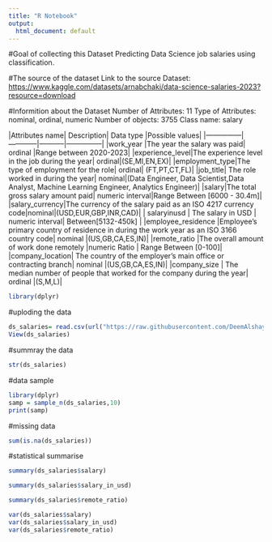 ---
title: "R Notebook"
output:
  html_document: default
---


#Goal of collecting this Dataset 
Predicting Data Science job salaries using classification.

#The source of the dataset
Link to the source Dataset:
<https://www.kaggle.com/datasets/arnabchaki/data-science-salaries-2023?resource=download>

#Informition about the Dataset 
Number of Attributes: 11
Type of Attributes: nominal, ordinal, numeric
Number of objects: 3755
Class name: salary

  |Attributes name| Description| Data type |Possible values|
    |---------------|------------|-----------|---------------|
    |work_year      |The year the salary was paid| ordinal |Range between 2020-2023|
    |experience_level|The experience level in the job during the year| ordinal|(SE,MI,EN,EX)|
    |employment_type|The type of employment for the role| ordinal| (FT,PT,CT,FL)|
    |job_title| The role worked in during the year| nominal|(Data Engineer, Data Scientist,Data Analyst, Machine Learning Engineer, Analytics Engineer)|
    |salary|The total gross salary amount paid| numeric interval|Range Between [6000 - 30.4m]|
    |salary_currency|The currency of the salary paid as an ISO 4217 currency code|nominal|(USD,EUR,GBP,INR,CAD)|
    | salaryinusd        |  The salary in USD      |    numeric interval| Between[5132-450k]           |
    |employee_residence |Employee's primary country of residence in during the work year as an ISO 3166 country code| nominal |(US,GB,CA,ES,IN)|
    |remote_ratio |The overall amount of work done remotely |numeric Ratio | Range Between [0-100]|
    |company_location| The country of the employer's main office or contracting branch| nominal |(US,GB,CA,ES,IN)|
    |company_size | The median number of people that worked for the company during the year| ordinal |(S,M,L)|
```{r}
library(dplyr)
```


#uploding the data
```{r}
ds_salaries= read.csv(url("https://raw.githubusercontent.com/DeemAlshaye/Miningproject/main/dataset/ds_salaries.csv"), header=TRUE)
View(ds_salaries)
```



#summray the data
```{r}
str(ds_salaries)
```
#data sample
```{r}
library(dplyr)
samp = sample_n(ds_salaries,10)
print(samp)
```
#missing data
```{r}
sum(is.na(ds_salaries))
```
#statistical summarise
```{r}
summary(ds_salaries$salary)
```

```{r}
summary(ds_salaries$salary_in_usd)
```

```{r}
summary(ds_salaries$remote_ratio)
```

```{r}
var(ds_salaries$salary)
var(ds_salaries$salary_in_usd)
var(ds_salaries$remote_ratio)
```
